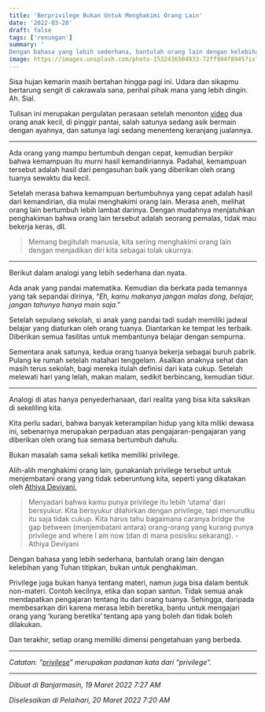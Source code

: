 ```yaml
---
title: 'Berprivilege Bukan Untuk Menghakimi Orang Lain'
date: '2022-03-20'
draft: false
tags: ['renungan']
summary: '
Dengan bahasa yang lebih sederhana, bantulah orang lain dengan kelebihan yang Tuhan titipkan, bukan untuk penghakiman.'
image: https://images.unsplash.com/photo-1532436504933-72ff994f8945?ixlib=rb-1.2.1&ixid=MnwxMjA3fDB8MHxwaG90by1wYWdlfHx8fGVufDB8fHx8&fit=crop&auto=format
---
```


Sisa hujan kemarin masih bertahan hingga pagi ini. Udara dan sikapmu bertarung sengit di cakrawala
sana, perihal pihak mana yang lebih dingin. Ah. Sial.

Tulisan ini merupakan pergulatan perasaan setelah menonton
[video](https://www.instagram.com/reel/Ca9u45tMlyG/) dua orang anak kecil, di pinggir pantai, salah
satunya sedang asik bermain dengan ayahnya, dan satunya lagi sedang menenteng keranjang jualannya.

---

Ada orang yang mampu bertumbuh dengan cepat, kemudian berpikir bahwa kemampuan itu murni hasil
kemandiriannya. Padahal, kemampuan tersebut adalah hasil dari pengasuhan baik yang diberikan oleh
orang tuanya sewaktu dia kecil.

Setelah merasa bahwa kemampuan bertumbuhnya yang cepat adalah hasil dari kemandirian, dia mulai
menghakimi orang lain. Merasa aneh, melihat orang lain bertumbuh lebih lambat darinya. Dengan
mudahnya menjatuhkan penghakiman bahwa orang lain tersebut adalah seorang pemalas, tidak mau bekerja
keras, dll.

> Memang begitulah manusia, kita sering menghakimi orang lain dengan menjadikan diri kita sebagai
> tolak ukurnya.

---

Berikut dalam analogi yang lebih sederhana dan nyata.

Ada anak yang pandai matematika. Kemudian dia berkata pada temannya yang tak sepandai dirinya, “_Eh,
kamu makanya jangan malas dong, belajar, jangan tahunya hanya main saja_.”

Setelah sepulang sekolah, si anak yang pandai tadi sudah memiliki jadwal belajar yang diaturkan oleh
orang tuanya. Diantarkan ke tempat les terbaik. Diberikan semua fasilitas untuk membantunya belajar
dengan sempurna.

Sementara anak satunya, kedua orang tuanya bekerja sebagai buruh pabrik. Pulang ke rumah setelah
matahari tenggelam. Asalkan anaknya sehat dan masih terus sekolah, bagi mereka itulah definisi dari
kata cukup. Setelah melewati hari yang lelah, makan malam, sedikit berbincang, kemudian tidur.

---

Analogi di atas hanya penyederhanaan, dari realita yang bisa kita saksikan di sekeliling kita.

Kita perlu sadari, bahwa banyak keterampilan hidup yang kita miliki dewasa ini, sebenarnya merupakan
perpaduan atas pengajaran-pengajaran yang diberikan oleh orang tua semasa bertumbuh dahulu.

Bukan masalah sama sekali ketika memiliki privilege.

Alih-alih menghakimi orang lain, gunakanlah privilege tersebut untuk menjembatani orang yang tidak
seberuntung kita, seperti yang dikatakan oleh
[Athiya Deviyani](https://kumparan.com/kumparannews/athiya-deviyani-peneliti-ai-yang-magang-di-google-hingga-apple-1xYdohqzHvU),

> Menyadari bahwa kamu punya privilege itu lebih ‘utama’ dari bersyukur. Kita bersyukur dilahirkan
> dengan privilege, tapi menurutku itu saja tidak cukup. Kita harus tahu bagaimana caranya bridge
> the gap between (menjembatani antara) orang-orang yang kurang punya privilege and where I am now
> (dan di mana posisiku sekarang). - Athiya Deviyani

Dengan bahasa yang lebih sederhana, bantulah orang lain dengan kelebihan yang Tuhan titipkan, bukan
untuk penghakiman.

Privilege juga bukan hanya tentang materi, namun juga bisa dalam bentuk non-materi. Contoh kecilnya,
etika dan sopan santun. Tidak semua anak mendapatkan pengajaran tentang itu dari orang tuanya.
Sehingga, daripada membesarkan diri karena merasa lebih beretika, bantu untuk mengajari orang yang
‘kurang beretika’ tentang apa yang boleh dan tidak boleh dilakukan.

Dan terakhir, setiap orang memiliki dimensi pengetahuan yang berbeda.

---

_Catatan: “[privilese](https://kbbi.kemdikbud.go.id/entri/privilese)” merupakan padanan kata dari
“privilege”._

---

_Dibuat di Banjarmasin, 19 Maret 2022 7:27 AM_

_Diselesaikan di Pelaihari, 20 Maret 2022 7:20 AM_
